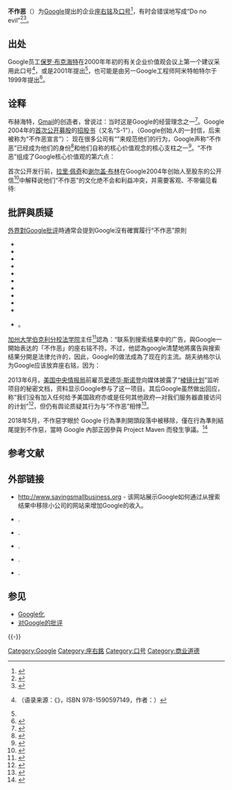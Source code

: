 {{roughtranslation|time=2016-05-05T09:14:55+00:00}}
{{NoteTA
|1=zh-tw:搜尋;zh-cn:搜索;
|2=zh-tw:身分;zh-hk:身份;zh-cn:身份;
|3=zh-tw:使用者;zh-cn:用户;
|4=zh-tw:存取;zh-cn:访问;
|5=zh-tw:資訊;zh-cn:信息;
|6=zh-tw:史諾登;zh-hk:斯諾登;zh-cn:斯诺登;
|7=zh-tw:賴利·佩吉;zh-cn:拉里·佩奇;
|8=zh-tw:文件;zh-cn:文档;
|9=zh-tw:計畫;zh-hk:計劃;zh-cn:项目;
}}
'''不作恶'''（{{lang-en|Don't be evil}}）为[[Google|Google]]提出的企业[[座右铭|座右铭]]及[[口号|口号]]<ref>{{Cite web |url = http://investor.google.com/corporate/code-of-conduct.html |title = Google Code of Conduct |publisher = Google |quote = While there have been unsourced allegations that Google dropped this motto, it remains at the very head of Google's Code of Conduct. |date = 2012-04-25 |accessdate = 2013-12-31 |archive-date = 2014-05-31 |archive-url = https://web.archive.org/web/20140531230430/http://investor.google.com/corporate/code-of-conduct.html |dead-url = no }}</ref>，有时会错误地写成“Do no evil”<ref name="gleick2011">{{Citation |url = http://www.nybooks.com/articles/archives/2011/aug/18/how-google-dominates-us/?pagination=false |title = How Google Dominates Us |first = James |last = Gleick |authorlink = James Gleick |publisher = [[纽约书评|纽约书评]] |accessdate = 2013-03-27 |archive-date = 2015-10-29 |archive-url = https://web.archive.org/web/20151029234155/http://www.nybooks.com/articles/archives/2011/aug/18/how-google-dominates-us/?pagination=false |dead-url = no }}</ref><ref>{{Citation |url = http://gawker.com/valleywag/tech/google/dont-be-evil-factcheck-the-company-motto-153908.php |title = Don't be evil. Fact-check the company motto |publisher = {{link-en|Gawker|Gawker}} |author = ndouglas |date = 2006-02-09 }}{{dead link|date=2017年11月 |bot=InternetArchiveBot |fix-attempted=yes }}</ref>。

== 出处 ==
Google员工[[保罗·布克海特|保罗·布克海特]]在2000年年初的有关企业价值观会议上第一个建议采用此口号<ref name=blogoscoped>{{cite web |url = http://blogoscoped.com/archive/2007-07-16-n55.html |title = Paul Buchheit on Gmail, AdSense and More |publisher = [[Blogoscoped|Blogoscoped]] |date = 2007-01-25 |accessdate = 2013-04-04 |archive-date = 2015-11-17 |archive-url = https://web.archive.org/web/20151117073801/http://blogoscoped.com/archive/2007-07-16-n55.html |dead-url = no }}（语录来源：《{{link-en|工作上的投资者|Founders at Work}}》，ISBN 978-1590597149，作者：{{link-en|杰西卡·利文斯顿|Jessica Livingston}}）</ref>，或是2001年提出<ref name="gleick2011" />，也可能是由另一Google工程师阿米特帕特尔于1999年提出<ref>{{cite news |location = AU |url = http://www.smh.com.au/news/biztech/dont-be-evil/2008/04/15/1208025168177.html?page=3 |title = Don't Be Evil or don't lose value? |newspaper = [[雪梨晨鋒報|雪梨晨鋒報]] |date = 2008-04-15 |accessdate = 2013-03-27 |archive-date = 2015-09-24 |archive-url = https://web.archive.org/web/20150924195347/http://www.smh.com.au/news/biztech/dont-be-evil/2008/04/15/1208025168177.html?page=3 |dead-url = no }}</ref>。

== 诠释 ==
布赫海特，[[Gmail|Gmail]]的创造者，曾说过：{{cquote|“想做的是一種，一旦推出，就很難再割捨的東西”（{{lang-en|wanted something that, once you put it in there, would be hard to take out}}），并曾说：“这也多少影射了許多其他公司，特别是我们的竞争对手，在那时，我们看来，他們在一定程度上是在掠奪用户。”（{{lang-en|also a bit of a jab at a lot of the other companies, especially our competitors, who at the time, in our opinion, were kind of exploiting the users to some extent}}）<ref name="blogoscoped" />}}当时这是Google的经营理念之一<ref name="tenthings">{{cite web |url = http://www.google.com/corporate/tenthings.html |title = Corporate Information |publisher = Google |date =  |accessdate = 2011-11-25 |archive-date = 2011-05-08 |archive-url = https://web.archive.org/web/20110508065749/http://www.google.com/corporate/tenthings.html |dead-url = no }}</ref>。Google 2004年的[[首次公开募股|首次公开募股]]的[[招股书|招股书]]（又名“S-1”），（Google创始人的一封信，后来被称为“不作恶宣言”）：
{{cquote|“不要作恶。我们坚信，作為一個為世界做好事的公司，从长远来看，我们会得到更好的回饋-即使我们放弃一些短期收益。”（{{lang-en|Don't be evil. We believe strongly that in the long term, we will be better served [...] — by a company that does good things for the world even if we forgo some short term gains}}）<ref>{{cite news| url = http://blogs.wsj.com/deals/2011/06/23/what-would-2004-google-say-about-antitrust-probe/ | work=[[华尔街日报|华尔街日报]] | first= Shira | last= Ovide | title = What Would 2004 Google Say About Antitrust Probe? | date= 2011-06-23}}</ref>}}现在很多公司有“{{link-en|道德守则|Ethical code}}”来规范他们的行为，Google声称“不作恶”已经成为他们的身份<ref name="Google Core Values">{{cite web | url = http://blogoscoped.com/files/hamburg/large/7.jpg | title = Google Core Values | publisher = Blogoscoped | date = 2007-01-25 | accessdate = 2013-06-14 | archive-date = 2020-11-09 | archive-url = https://web.archive.org/web/20201109030214/http://blogoscoped.com/files/hamburg/large/7.jpg | dead-url = no }}</ref>和他们自称的核心价值观念的核心支柱之一<ref>{{cite web | url = http://blogoscoped.com/archive/2007-06-01-n17.html | title = Google Hamburg Gallery | publisher = Blogoscoped | date = 2007-01-25 | accessdate = 2011-11-25 | archive-date = 2020-10-03 | archive-url = https://web.archive.org/web/20201003162431/http://blogoscoped.com/archive/2007-06-01-n17.html | dead-url = no }}</ref>。“不作恶”组成了Google核心价值观的第六点：
{{cquote|“做正确的事：不作恶。在我們所做的一切中都保持正直和誠實。我们的经营做法无可非议。我们做好事来赚钱。（{{lang-en|Do the right thing: don't be evil. Honesty and Integrity in all we do. Our business practices are beyond reproach. We make money by doing good things}}）”<ref name="tenthings" /><ref name="Google Core Values"/>}}

首次公开发行前，[[拉里·佩奇|拉里·佩奇]]和[[谢尔盖·布林|谢尔盖·布林]]在Google2004年创始人至股东的公开信<ref>{{cite web |url = http://www.sec.gov/Archives/edgar/data/1288776/000119312504142742/ds1a.htm#toc59330_1 |publisher = [[美国证券交易委员会|美国证券交易委员会]] |location = USA |title = Letter from the founders, "an owner's manual" for Google's shareholders |date = 14 Aug 2004 |accessdate = 2013-03-27 |archive-date = 2011-01-08 |archive-url = https://web.archive.org/web/20110108094551/http://www.sec.gov/Archives/edgar/data/1288776/000119312504142742/ds1a.htm#toc59330_1 |dead-url = no }}</ref>中解释说他们“不作恶”的文化绝不会和利益冲突，并需要客观、不带偏见看待:

{{quotation |Google用戶們信任我們的系統為他們做出重大決定提供的幫助：医疗、 金融和其他许多方面。據我所知，我們的提供的搜索結果是最好的，是无偏见和客观的，我們不接受為了收錄或為了更加頻繁的更新而提供的付款。我們也展示广告，會讓它與搜索結果相關並且明確將廣告標註出來。這正像經營有方的報紙，廣告被清楚的註明而文章並不受到付款的廣告商們的限制。我們認為，每個人都應該能夠得到最好的信息用於研究，而不是只看到那些付費推廣的信息。<br><br>（{{lang-en|Google users trust our systems to help them with important decisions: medical, financial and many others. Our search results are the best we know how to produce. They are unbiased and objective, and we do not accept payment for them or for inclusion or more frequent updating. We also display advertising, which we work hard to make relevant, and we label it clearly. This is similar to a well-run newspaper, where the advertisements are clear and the articles are not influenced by the advertisers’ payments. We believe it is important for everyone to have access to the best information and research, not only to the information people pay for you to see。}}）}}

== 批評與质疑 ==
[[对Google的批评|外界對Google批评]]時通常会提到Google沒有確實履行“不作恶”原則<ref>
* {{cite web |last=Cowley |first=Stacy |url=http://www.infoworld.com/article/06/01/27/74874_HNgoogleceocensoring_1.html |title=Google CEO on censoring: "We did an evil scale" |publisher={{link-en|InfoWorld|Infoworld}} |date=2006-01-27 |accessdate=2011-11-25 |archive-date=2009-03-22 |archive-url=https://web.archive.org/web/20090322223255/http://www.infoworld.com/article/06/01/27/74874_HNgoogleceocensoring_1.html |dead-url=no }}
* {{Citation|url=http://www.hrw.org/reports/2006/china0806/5.htm#_Toc142395827|title="Race to the Bottom": Corporate Complicity in Chinese Internet Censorship|chapter=II. How Censorship Works in China: A Brief Overview|publisher=[[人权观察|人权观察]]|date=|accessdate=2011-11-25|archive-date=2009-09-01|archive-url=https://web.archive.org/web/20090901031439/http://www.hrw.org/reports/2006/china0806/5.htm#_Toc142395827|dead-url=no}}
* {{cite web |url = http://web.amnesty.org/pages/internet-110506-action-eng |title = Amnesty International |date =  |accessdate = 2011-11-25 |deadurl = yes |archiveurl = https://web.archive.org/web/20060520011803/http://web.amnesty.org/pages/internet-110506-action-eng |archivedate = 2006-05-20 }}
* {{cite web |last = Wickre |first = Karen |url = http://googleblog.blogspot.com/2006/02/testimony-internet-in-china.html |title = Testimony: The Internet in China |publisher = Google |date = 2006-02-15 |accessdate = 2011-11-25 |archive-date = 2009-12-30 |archive-url = https://web.archive.org/web/20091230181642/http://googleblog.blogspot.com/2006/02/testimony-internet-in-china.html |dead-url = no }}
* {{cite web |url = http://it.people.com.cn/GB/42891/42895/9507795.html |location = CN |title = 谷歌“不作恶”口号沦为遮羞布 |publisher = [[人民日报|人民日报]] |date = 2009-06-19 |accessdate = 2009-06-27 |archive-date = 2013-09-21 |archive-url = https://web.archive.org/web/20130921205047/http://it.people.com.cn/GB/42891/42895/9507795.html |dead-url = yes }}
* {{cite news|url=http://news.xinhuanet.com/politics/2009-06/19/content_11568367.htm|title=有关部门对“谷歌中国”传播淫秽色情信息行为依法处罚|publisher=[[新华网|新华网]]|author=卫敏丽|date=2009-06-19|accessdate=2009-06-26|archive-date=2009-06-22|archive-url=https://web.archive.org/web/20090622090746/http://news.xinhuanet.com/politics/2009-06/19/content_11568367.htm|dead-url=no}}
* {{cite web |last= Drummond |first= David |authorlink= David Drummond (Google) |url= http://googleblog.blogspot.com/2010/01/new-approach-to-china.html |title= A New Approach to China |publisher= Google |date=  |accessdate= 2011-11-25 |archive-date= 2010-01-13 |archive-url= https://web.archive.org/web/20100113232229/http://googleblog.blogspot.com/2010/01/new-approach-to-china.html |dead-url= no }}
* {{cite news |url= http://www.wired.com/epicenter/2010/01/googles-dont-be-evil-mantra-is-bullshit-adobe-is-lazy-apples-steve-jobs/ |title= Google's 'Don't Be Evil' Mantra Is 'Bullshit,' Adobe Is Lazy: Apple’s Steve Jobs (Update 2) |publisher= Wired |date= 2010-01-30 |accessdate= 2011-11-25 |first= John C |last= Abell |archive-date= 2012-01-14 |archive-url= https://web.archive.org/web/20120114173608/http://www.wired.com/epicenter/2010/01/googles-dont-be-evil-mantra-is-bullshit-adobe-is-lazy-apples-steve-jobs |dead-url= no }}
* {{cite news |url=http://www.wired.com/epicenter/2010/08/10-media-takes-on-the-google-verizon-net-neutrality-proposal |title=10 Media Takes on the Google-Verizon Net Neutrality Proposal |publisher=Wired |date=2010-08-10 |accessdate=2011-11-25 |first=Olivia |last=Koski |archive-date=2012-04-27 |archive-url=https://web.archive.org/web/20120427193737/http://www.wired.com/epicenter/2010/08/10-media-takes-on-the-google-verizon-net-neutrality-proposal |dead-url=no }}
* {{cite news |url = http://www.huffingtonpost.com/adam-green/breaking-google-goes-evil_b_676021.html |first = Adam | last = Green |title = Google Goes "Evil" |publisher = [[赫芬顿邮报|赫芬顿邮报]] |date = 2010-08-26 |accessdate = 2011-11-25 |archive-date = 2019-02-25 |archive-url = https://web.archive.org/web/20190225015720/https://www.huffingtonpost.com/adam-green/breaking-google-goes-evil_b_676021.html |dead-url = no }}
* {{Citation |archiveurl = https://web.archive.org/web/20201120213020/http://www.youtube.com/watch?v=xxEN1FDteaE |archivedate = 2020-11-20 |url = http://www.youtube.com/watch?v=xxEN1FDteaE |title = Lawful Rebellion — Roger Hayes challenges Liverpool City Council |location = Birkenhead, UK |date = 7 March 2011 |type = video |accessdate = 19 May 2011 |dead-url = yes }}</ref>。

[[加州大学伯克利分校法学院|加州大学伯克利分校法学院]]主任{{link-en|克里斯·胡夫纳格尔|Mark Hoofnagle}}<ref>{{cite journal |volume=14 |number=4–6 |journal=First Monday |first=Chris |last=Hoofnagle |url=http://firstmonday.org/htbin/cgiwrap/bin/ojs/index.php/fm/article/view/2326/2156 |title=Beyond Google and evil: How policy makers, journalist and consumers should talk differently about Google and privacy |date=April 2009 |author= |access-date=2013-03-27 |archive-url=https://web.archive.org/web/20120617032354/http://firstmonday.org/htbin/cgiwrap/bin/ojs/index.php/fm/article/view/2326/2156 |archive-date=2012-06-17 |dead-url=yes }}</ref>認為：“联系到搜索结果中的广告，與Google一開始表达的「不作恶」的座右铭不符。不过，他認為google清楚地將廣告與搜索结果分開是法律允许的，因此，Google的做法成為了现在的主流。胡夫纳格尔认为Google应该放弃座右铭，因为：
{{quotation|Google關於做惡的銘言不仅給Google帶來沉重的負擔，它還掩盖了Google大量的广告收益。因为我们已经忘记了当初Google不做惡聲明的前後脈絡，公司应提醒公众他們對「搜尋帶廣告」的革命性貢獻，以及他们的運作模式當中一些被忽视的收益。<br /><br />（{{lang-en|The evil talk is not only an albatross for Google, it obscures the substantial consumer benefits from Google’s advertising model. Because we have forgotten the original context of Google’s evil representations, the company should remind the public of the company’s contribution to a revolution in search advertising, and highlight some overlooked benefits of their model）}}}}

2013年6月，[[美国中央情报局|美国中央情报局]]前雇员[[爱德华·斯诺登|爱德华·斯诺登]]向媒体披露了“[[棱镜计划|棱镜计划]]”监听项目的秘密文档，资料显示Google参与了这一项目。其后Google虽然做出回应，称“我们没有加入任何给予美国政府亦或是任何其他政府—对我们服务器直接访问的计划”<ref name="offical">{{cite web |url = http://googleblog.blogspot.com/2013/06/what.html |title = What the ...? |work = Google Official Blog |date = June 7, 2013 |accessdate = June 8, 2013 |archive-date = 2013-06-08 |archive-url = https://web.archive.org/web/20130608041835/http://googleblog.blogspot.com/2013/06/what.html |dead-url = no }}</ref>，但仍有舆论质疑其行为与“不作恶”相悖<ref>{{cite web |url = http://www.wyzxwk.com/Article/shiping/2013/06/303034.html |title = 李开复否认与“棱镜门”有关 声明用词“不妥”删后重发 |website = [[乌有之乡|乌有之乡]] |author = 何青青 |accessdate = 2014-12-31 |date = 2013-06-24 |archive-date = 2014-12-31 |archive-url = https://web.archive.org/web/20141231104845/http://www.wyzxwk.com/Article/shiping/2013/06/303034.html |dead-url = no }}</ref>。

2018年5月，不作惡字眼於 Google 行為準則開頭段落中被移除，僅在行為準則結尾提到不作惡，當時 Google 內部正因參與 Project Maven 而發生爭議。<ref>{{Cite web |url=http://blog.dwnews.com/post-1025754.html |title=Google 行为准则不再强调“不作恶” |accessdate=2019-05-28 |archive-date=2020-11-15 |archive-url=https://web.archive.org/web/20201115120541/https://blog.dwnews.com/post-1025754.html |dead-url=no }}</ref>

== 参考文献 ==
{{Reflist|32em}}

== 外部链接 ==
* http://www.savingsmallbusiness.org{{Wayback|url=http://www.savingsmallbusiness.org/ |date=20200405071403 }} - 该网站展示Google如何通过从搜索结果中移除小公司的网站来增加Google的收入。
* {{cite journal |volume= 14 |number= 4–6 |journal= {{link-en|First Monday|First Monday (journal)}} |first= Chris |last= Hoofnagle |url= http://firstmonday.org/htbin/cgiwrap/bin/ojs/index.php/fm/article/view/2326/2156 |title= Beyond Google and evil: How policy makers, journalist and consumers should talk differently about Google and privacy |date= April 2009 |author=  |access-date= 2013-03-27 |archive-url= https://web.archive.org/web/20120617032354/http://firstmonday.org/htbin/cgiwrap/bin/ojs/index.php/fm/article/view/2326/2156 |archive-date= 2012-06-17 |dead-url= yes }}.
* {{Citation | url = http://www.wired.com/wired/archive/11.01/google_pr.html | title = Google vs. Evil | issue = 11.01 | accessdate = 2013-03-27 | archive-date = 2014-03-15 | archive-url = https://web.archive.org/web/20140315064831/http://www.wired.com/wired/archive/11.01/google_pr.html | dead-url = no }}.
* {{cite web | last= Drummond | first= David | url= http://googleblog.blogspot.com/2010/01/new-approach-to-china.html | title= A New Approach to China | publisher= Google | date=  | accessdate= 2011-11-25 | archive-date= 2010-01-13 | archive-url= https://web.archive.org/web/20100113232229/http://googleblog.blogspot.com/2010/01/new-approach-to-china.html | dead-url= no }}.
* {{cite web | url = http://www.google.com/corporate/tenthings.html | title = Corporate Information | publisher = Google | date =  | accessdate = 2011-11-25 | archive-date = 2011-05-08 | archive-url = https://web.archive.org/web/20110508065749/http://www.google.com/corporate/tenthings.html | dead-url = no }}.
* {{cite web |url = http://investor.google.com/corporate/code-of-conduct.html |title = Google Code of Conduct |publisher = Google |date = 2012-04-25 |accessdate = 2013-12-31 |archive-date = 2014-05-31 |archive-url = https://web.archive.org/web/20140531230430/http://investor.google.com/corporate/code-of-conduct.html |dead-url = no }}.

== 参见 ==
{{Portal box|Google}}
* [[Google化|Google化]]
* [[对Google的批评|对Google的批评]]

{{-}}
{{Google公司}}

[[Category:Google|Category:Google]]
[[Category:座右銘|Category:座右銘]]
[[Category:口号|Category:口号]]
[[Category:商业道德|Category:商业道德]]